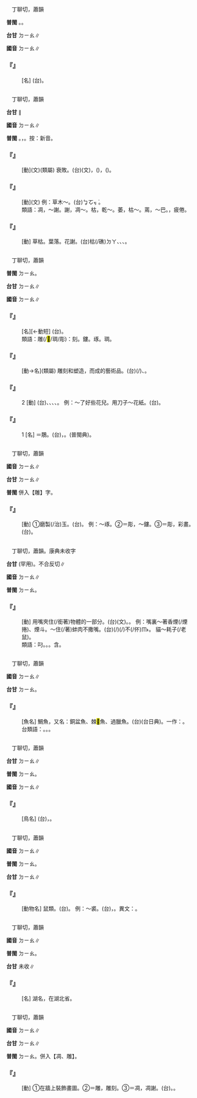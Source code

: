 
=={{ruby|碉|ㄉㄧㄠ}}==

　丁聊切，蕭韻

'''普閩''' {{ruby|(文)|ㄉㄧㄠ}}。{{ruby|(白)|ㄉㄚ}}。

'''台甘''' <rt>ㄉㄧㄠ</rt>∥

'''國音''' <rt>ㄉㄧㄠ</rt>∥

    

==='''『{{ruby|碉|ㄉㄧㄠ}}{{ruby|堡|ㄅㄠˇ}}』'''===
: [名] (台){{ruby|用|ㄧㆲ˫}}{{ruby|石|ㄐㄧㄜㆷ ͘}}{{ruby|疊|ㄊㄚㆴ ͘}}{{ruby|起|·ㄎㄧˋ}}{{ruby|來|·ㄌㄞˊ}}{{ruby|丌|ㆤ}}{{ruby|軍|ㄍㄨㄣ}}{{ruby|事|ㄙㄨ˫}}{{ruby|防|ㄏㆲˊ}}{{ruby|衛|ㄨㄧ˫}}{{ruby|用|ㄧㆲ˫}}{{ruby|丌|ㆤ}}{{ruby|建|ㄍㄧㄢ˪}}{{ruby|築|ㄉㄧㆦㆶ}}{{ruby|物|ㆠㄨㆵ ͘}}。
    

=={{ruby|凋|ㄉㄧㄠ}}==

　丁聊切，蕭韻

'''台甘''' {{ruby|(文)|ㄉㄧㄠ}}∥

'''國音''' <rt>ㄉㄧㄠ</rt>∥

'''普閩''' {{ruby|(文)|ㄉㄧㄠ}}。{{ruby|(白)|ㄉㄚ}}，{{ruby|乾|ㄉㄚ}}{{ruby|枯|ㄉㄚ}}。按：新音。

    

==='''『{{ruby|凋|ㄉㄧㄠ}}{{ruby|敝|ㄅㄧˋ}}』'''===
: [動](文)(類屬) 衰敗。(台){{ruby|凋|ㄉㄧㄠ}}{{ruby|敝|ㄅㆤ˪}}(文)，{{ruby|衰|ㄙㄨㆤ}}{{ruby|敗|ㄅㄞ˫}}({{ruby|事|ㄙㄨ˫}}{{ruby|業|ㆣㄧㄚㆴ ͘}}{{ruby|上|ㄒㄧㆲ˫}}{{ruby|丌|ㆤ}}{{ruby|衰|ㄙㄨㄧ}}{{ruby|敗|ㄅㄞ˫}})，({{ruby|生|ㄒㄧㄥ}}{{ruby|活|ㄨㄚㆷ ͘}}){{ruby|困|ㄎㄨㄣ˪}}{{ruby|苦|ㄎㆦˋ}}。
    

==='''『{{ruby|凋|ㄉㄧㄠ}}{{ruby|零|ㄌㄧㄥˊ}}』'''===
: [動](文) 例：草木～。(台){{ruby|草|ㄘㄠˋ}}{{ruby|木|ㆠㄚㆵ ͘/ㄘㆦˋ}}<rt>ㆠㆦㆶ ͘</rt>{{ruby|枯|ㄉㄚ}}{{ruby|蔫|ㄌㄧㄢ}}{{ruby|去|ㄎㄧ˪}}。
:類語：凋，～謝。謝，凋～。枯，乾～。萎，枯～。蔫，～巴。{{ruby|苶|ㄋㄧㄝ}}，疲倦。
:
    

==='''『{{ruby|凋|ㄉㄧㄠ}}』'''===
: [動] 草枯。葉落。花謝。(台){{ruby|草|ㄘㄠˋ}}枯(/礁)<rt>ㄉㄚ</rt>、{{ruby|蔫|ㄌㄧㄢ}}、{{ruby|葉|ㄏㄧㄜㆷ ͘}}{{ruby|落|ㄌㄚㆶ}}、{{ruby|花|ㄏㄨㆤ}}{{ruby|謝|ㄒㄧㄚ˫}}。
    

=={{ruby|雕|ㄉㄧㄠ}}==

　丁聊切，蕭韻

'''普閩''' <rt>ㄉㄧㄠ</rt>。

'''台甘''' <rt>ㄉㄧㄠ</rt>∥

'''國音''' <rt>ㄉㄧㄠ</rt>∥

    

==='''『{{ruby|浮|ㄈㄨˊ}}{{ruby|雕|ㄉㄧㄠ}}』'''===
: [名][←動短] (台){{ruby|刻|ㄎㄧㆤㆶ}}{{ruby|浮|ㄆㄨˊ}}{{ruby|浮|ㄆㄨˊ}}{{ruby|丌|ㆤ}}{{ruby|圖|ㄉㆦˊ}}{{ruby|形|ㄏㄧㄥˊ}}。
:類語：雕(/<mark>&#xf96d5;</mark>/琱/彫)：刻。鏤。琢。琱。
:
    

==='''『{{ruby|雕|ㄉㄧㄠ}}{{ruby|塑|ㄙㄨˋ}}』'''===
: [動→名](類屬) 雕刻和塑造，而成的藝術品。(台){{ruby|刻|ㄎㄧㆤㆶ}}{{ruby|木|ㆠㆦㆶ ͘}}(/{{ruby|柴|ㄘㄞˊ}})、{{ruby|捏|ㄌㄧㄚㆴ ͘}}{{ruby|黏|ㄌㄧㆰˊ}}{{ruby|塗|ㄊㆦˊ}}{{ruby|作|ㄗㄜ˪}}{{ruby|成|ㄒㄧㄥˊ}}{{ruby|丌|ㆤ}}{{ruby|人|ㆢㄧㄣˊ/ㄌㄧㄣˊ}}{{ruby|物|ㆠㄨㆵ ͘}}{{ruby|形|ㄏㄧㄥˊ}}{{ruby|體|ㄊㆤˋ}}。
    

==='''『{{ruby|雕|ㄉㄧㄠ}}』'''===
:2  [動] (台){{ruby|用|ㄧㆲ˫}}{{ruby|刀|ㄉㄜ}}{{ruby|踮|ㄉㄧㆰ˪}}{{ruby|竹|ㄉㄧㆤㆶ}}{{ruby|木|ㆠㆦㆶ ͘}}、{{ruby|玉|ㆣㄧㆤㆶ ͘}}{{ruby|石|ㄐㄧㄜㆷ ͘}}、{{ruby|金|ㄍㄧㆬ}}{{ruby|屬|ㄒㄧㆦㆶ ͘}}{{ruby|丌|ㆤ}}{{ruby|表|ㄅㄧㄠˋ}}{{ruby|面|ㆠㄧㄣ˫}}{{ruby|刻|ㄎㄧㆤㆶ}}{{ruby|花|ㄏㄨㆤ}}、{{ruby|刻|ㄎㄧㆤㆶ}}{{ruby|字|ㆢㄧ˫/ㄌㄧ˫}}、{{ruby|圖|ㄉㆦˊ}}{{ruby|形|ㄏㄧㄥˊ}}。 例：～了好些花兒。用刀子～花紙。(台){{ruby|用|ㄧㆲ˫}}{{ruby|刀|ㄉㄜ}}{{ruby|仔|ㄚ}}{{ruby|雕|ㄉㄧㄠ}}{{ruby|刻|ㄎㄧㆤㆶ}}{{ruby|花|ㄏㄨㆤ}}{{ruby|紙|ㄗㄨㄚˋ}}。
    

==='''『{{ruby|雕|ㄉㄧㄠ}}』'''===
:1  [名] ＝鵰。(台){{ruby|又|ㄧㄨ˫}}{{ruby|名|ㄇㄧㄚˊ}}{{ruby|鷲|ㄐㄧㄨ˫}}，{{ruby|覓|ㆠㄚ˫}}{{ruby|葉|ㄏㄧㄜㆷ ͘}}{{ruby|丌|ㆤ}}{{ruby|類|ㄌㄨㄧ˫}}。(普閩典){{ruby|猛|ㆠㄧㄥˋ}}{{ruby|鳥|ㄐㄧㄠˋ/ㄋㄧㄠˋ}}。
    

=={{ruby|琱|ㄉㄧㄠ}}==

　丁聊切，蕭韻

'''國音''' <rt>ㄉㄧㄠ</rt>∥

'''台甘''' <rt>ㄉㄧㄠ</rt>∥

'''普閩''' 併入【雕】字。

    

==='''『{{ruby|琱|ㄉㄧㄠ}}』'''===
: [動] ①磨製(/治)玉。(台){{ruby|磨|ㆠㄨㄚˊ}}{{ruby|玉|ㆣㄧㆤㆶ ͘}}{{ruby|仔|ㄚ}}。 例：～琢。②＝彫，～鏤。③＝彫，彩畫。(台){{ruby|琱|ㄉㄧㄠ}}{{ruby|琢|ㄉㆦㆶ}}。
    

=={{ruby|叼|ㄉㄧㄠ}}==

　丁聊切，蕭韻。康典未收字

'''台甘''' {{ruby|(文)|ㄊㄧㄠˋ}}(罕用)。不合反切∥

'''國音''' <rt>ㄉㄧㄠ</rt>∥

'''普閩''' <rt>ㄉㄧㄠ</rt>。

    

==='''『{{ruby|叼|ㄉㄧㄠ}}』'''===
: [動] 用嘴夾住(/銜著)物體的一部分。(台)(文){{ruby|咬|ㄍㄚ˫}}。{{ruby|含|ㄍㆰˊ}}。 例：嘴裏～著香煙(/煙捲)、煙斗。～住(/著)蚌肉不撒嘴。(台){{ruby|啄|ㄉㆦㆶ}}(/{{ruby|咬|ㄍㄚ˫}}){{ruby|住|ㄉㄧㄠˊ}}(/{{ruby|著|ㄉㄧㄜㆷ ͘}}){{ruby|蚶|ㄏㆰ}}{{ruby|仔|ㄚ}}{{ruby|肉|ㆠㄚㆷ}}不(/伓)<rt>ㆬ˫</rt>{{ruby|放|ㄅㄤ˪}}。 貓～耗子(/老鼠)。
:類語：叼。{{ruby|銜|ㄒㄧㄢˊ}}。{{ruby|嗛|ㄒㄧㄢˊ}}。含。
:
    

=={{ruby|鯛|ㄉㄧㄠ}}==

　丁聊切，蕭韻

'''國音''' <rt>ㄉㄧㄠ</rt>∥

'''台甘''' <rt>ㄉㄧㄠ</rt>。

    

==='''『{{ruby|鯛|ㄉㄧㄠ}}』'''===
: [魚名] 鯛魚，又名：銅盆魚、棘<mark>&#xf96d6;</mark>魚、過臘魚。(台){{ruby|加|ㄍㄚ}}{{ruby|魶|ㄌㄚㆷ ͘}}{{ruby|魚|ㄏㄧˊ/ㄏㄨˊ}}(台日典)。一作：{{ruby|嘉|ㄍㆤ}}{{ruby|<mark>&#xf96d7;</mark>|ㄌㄧㄚㆴ ͘}}{{ruby|魚|ㄏㄧˊ/ㄏㄨˊ}}。
:台類語：{{ruby|赤|ㄑㄧㄚˋ}}{{ruby|鬃|ㄗㄤ}}{{ruby|魚|ㄏㄧˊ/ㄏㄨˊ}}。{{ruby|<mark>&#xf96de;</mark>|ㄉㄞ}}{{ruby|仔|ㄚ}}{{ruby|魚|ㄏㄧˊ/ㄏㄨˊ}}。{{ruby|魬|ㄅㄨㆩˋ}}{{ruby|仔|ㄚ}}{{ruby|魚|ㄏㄧˊ/ㄏㄨˊ}}。
:
    

=={{ruby|鵰|ㄉㄧㄠ}}==

　丁聊切，蕭韻

'''台甘''' <rt>ㄉㄧㄠ</rt>∥

'''普閩''' <rt>ㄉㄧㄠ</rt>。

'''國音''' <rt>ㄉㄧㄠ</rt>∥

    

==='''『{{ruby|鵰|ㄉㄧㄠ}}』'''===
: [鳥名] (台){{ruby|一|ㄐㄧㆵ ͘}}{{ruby|種|ㄐㄧㆲˋ}}{{ruby|兇|ㄏㄧㆲ}}{{ruby|猛|ㆠㄧㄥˋ}}{{ruby|丌|ㆤ}}{{ruby|大|ㄉㄨㄚ˫}}{{ruby|隻|ㄐㄧㄚㆷ}}{{ruby|鳥|ㄐㄧㄠˋ}}，{{ruby|覓|ㆠㄚ˫}}{{ruby|葉|ㄏㄧㄜㆷ ͘}}{{ruby|丌|ㆤ}}{{ruby|類|ㄌㄨㄧ˫}}。
    

=={{ruby|貂|ㄉㄧㄠ}}==

　丁聊切，蕭韻

'''國音''' <rt>ㄉㄧㄠ</rt>∥

'''普閩''' <rt>ㄉㄧㄠ</rt>。

'''台甘''' <rt>ㄉㄧㄠ</rt>∥

    

==='''『{{ruby|貂|ㄉㄧㄠ}}』'''===
: [動物名] 鼠類。(台){{ruby|貂|ㄉㄧㄠ}}{{ruby|鼠|ㄑㄧˋ/ㄘㄨˋ}}。 例：～裘。(台){{ruby|用|ㄧㄥ˫/ㄧㆲ˫}}{{ruby|貂|ㄉㄧㄠ}}{{ruby|鼠|ㄑㄧˋ/ㄘㄨˋ}}{{ruby|丌|ㆤ}}{{ruby|皮|ㄆㄨㆤˊ/ㄆㆤˊ}}{{ruby|做|ㄗㄨㆤ˪/ㄗㄜ˪}}{{ruby|成|ㄒㄧㄥˊ}}{{ruby|丌|ㆤ}}{{ruby|裘|ㄏㄧㄨˊ}}{{ruby|仔|ㄚ}}，{{ruby|真|ㄐㄧㄣ}}{{ruby|高|ㄍㄜ}}{{ruby|貴|ㄍㄨㄧ˪}}。異文：{{ruby|<mark>&#xf96d4;</mark>|ㄉㄧㄠ}}。
    

=={{ruby|<mark>&#xf96d3;</mark>|ㄉㄧㄠ}}==

　丁聊切，蕭韻

'''國音''' <rt>ㄉㄧㄠ</rt>∥

'''普閩''' <rt>ㄉㄧㄠ</rt>。

'''台甘''' 未收∥

    

==='''『{{ruby|<mark>&#xf96d3;</mark>|ㄉㄧㄠ}}{{ruby|汊|ㄔㄚˋ}}』'''===
: [名] 湖名，在湖北省。
    

=={{ruby|彫|ㄉㄧㄠ}}==

　丁聊切，蕭韻

'''國音''' <rt>ㄉㄧㄠ</rt>∥

'''台甘''' <rt>ㄉㄧㄠ</rt>∥

'''普閩''' <rt>ㄉㄧㄠ</rt>。併入【凋、雕】。

    

==='''『{{ruby|彫|ㄉㄧㄠ}}』'''===
: [動] ①在牆上裝飾畫圖。②＝雕，雕刻。③＝凋，凋謝。(台){{ruby|雕|ㄉㄧㄠ}}{{ruby|刻|ㄎㄧㆤㆶ}}。{{ruby|凋|ㄉㄧㄠ}}{{ruby|謝|ㄒㄧㄚ˫}}。
    
